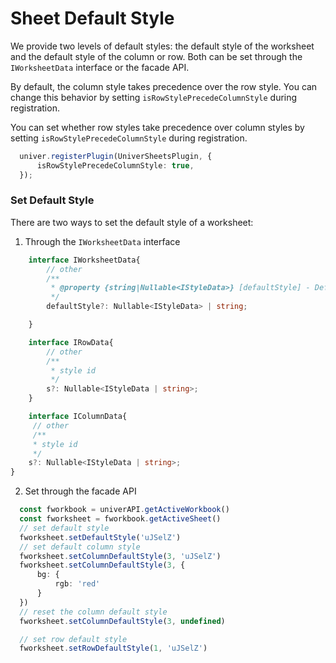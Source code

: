 
# Sheet Default Style

<BadgeGroup values={[UniverTypes.SHEET]} value={UniverTypes.SHEET} />

We provide two levels of default styles: the default style of the worksheet and the default style of the column or row.
Both can be set through the `IWorksheetData` interface or the facade API.

By default, the column style takes precedence over the row style. You can change this behavior by setting `isRowStylePrecedeColumnStyle` during registration.

You can set whether row styles take precedence over column styles by setting `isRowStylePrecedeColumnStyle` during registration.

```typescript
  univer.registerPlugin(UniverSheetsPlugin, {
      isRowStylePrecedeColumnStyle: true,
  });
```

### Set Default Style
There are two ways to set the default style of a worksheet:
1. Through the `IWorksheetData` interface
```typescript
    interface IWorksheetData{
        // other
        /**
         * @property {string|Nullable<IStyleData>} [defaultStyle] - Default style id or style data of Worksheet.
         */
        defaultStyle?: Nullable<IStyleData> | string;

    }

    interface IRowData{
        // other
        /**
         * style id
         */
        s?: Nullable<IStyleData | string>;
    }

    interface IColumnData{
     // other
     /**
     * style id
     */
    s?: Nullable<IStyleData | string>;
}
```
2. Set through the facade API

```typescript
  const fworkbook = univerAPI.getActiveWorkbook()
  const fworksheet = fworkbook.getActiveSheet()
  // set default style
  fworksheet.setDefaultStyle('uJSelZ')
  // set default column style
  fworksheet.setColumnDefaultStyle(3, 'uJSelZ')
  fworksheet.setColumnDefaultStyle(3, {
      bg: {
          rgb: 'red'
      }
  })
  // reset the column default style
  fworksheet.setColumnDefaultStyle(3, undefined)

  // set row default style
  fworksheet.setRowDefaultStyle(1, 'uJSelZ')
```
